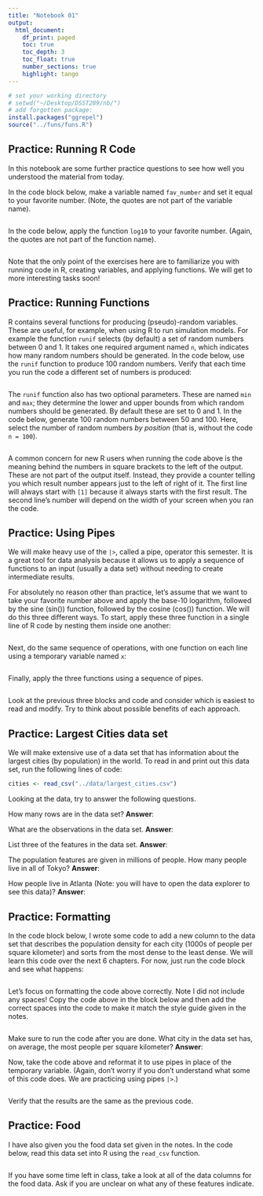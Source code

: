```yaml
---
title: "Notebook 01"
output:
  html_document:
    df_print: paged
    toc: true
    toc_depth: 3
    toc_float: true
    number_sections: true
    highlight: tango
---
```


```r
# set your working directory
# setwd("~/Desktop/DSST289/nb/")
# add forgotten package:
install.packages("ggrepel")
source("../funs/funs.R")
```

## Practice: Running R Code

In this notebook are some further practice questions to see how well you
understood the material from today.

In the code block below, make a variable named `fav_number` and set it
equal to your favorite number. (Note, the quotes are not part of the
variable name).

```r
```

In the code below, apply the function `log10` to your favorite
number. (Again, the quotes are not part of the function name).

```r
```

Note that the only point of the exercises here are to familiarize
you with running code in R, creating variables, and applying functions.
We will get to more interesting tasks soon!

## Practice: Running Functions

R contains several functions for producing (pseudo)-random variables. These are
useful, for example, when using R to run simulation models. For example the
function `runif` selects (by default) a set of random numbers between 0 and 1.
It takes one required argument named `n`, which indicates how many random
numbers should be generated. In the code below, use the `runif` function to
produce 100 random numbers. Verify that each time you run the code a different
set of numbers is produced:

```r
```

The `runif` function also has two optional parameters. These are named `min`
and `max`; they determine the lower and upper bounds from which random numbers
should be generated. By default these are set to 0 and 1. In the code below,
generate 100 random numbers between 50 and 100. Here, select the number of
random numbers *by position* (that is, without the code `n = 100`).

```r
```

A common concern for new R users when running the code above is the meaning
behind the numbers in square brackets to the left of the output. These are not
part of the output itself. Instead, they provide a counter telling you which
result number appears just to the left of right of it. The first line will
always start with `[1]` because it always starts with the first result. The
second line's number will depend on the width of your screen when you ran the
code.

## Practice: Using Pipes

We will make heavy use of the `|>`, called a pipe, operator this semester. It
is a great tool for data analysis because it allows us to apply a sequence of
functions to an input (usually a data set) without needing to create
intermediate results.

For absolutely no reason other than practice, let's assume that we want to take
your favorite number above and apply the base-10 logarithm, followed by the
sine (sin()) function, followed by the cosine (cos()) function. We will do
this three different ways. To start, apply these three function in a single
line of R code by nesting them inside one another:

```r
```

Next, do the same sequence of operations, with one function on each line using
a temporary variable named `x`:

```r
```

Finally, apply the three functions using a sequence of pipes.

```r
```

Look at the previous three blocks and code and consider which is easiest to
read and modify. Try to think about possible benefits of each approach.

## Practice: Largest Cities data set

We will make extensive use of a data set that has information about the largest
cities (by population) in the world. To read in and print out this data set, run
the following lines of code:

```r
cities <- read_csv("../data/largest_cities.csv")
```

Looking at the data, try to answer the following questions.

How many rows are in the data set?
**Answer**:

What are the observations in the data set.
**Answer**:

List three of the features in the data set.
**Answer**:

The population features are given in millions of people. How many
people live in all of Tokyo?
**Answer**:

How people live in Atlanta (Note: you will have to open the data
explorer to see this data)?
**Answer**:

## Practice: Formatting

In the code block below, I wrote some code to add a new column to the data set
that describes the population density for each city (1000s of people per square
kilometer) and sorts from the most dense to the least dense. We will learn
this code over the next 6 chapters. For now, just run the code block and see
what happens:

```r
```

Let's focus on formatting the code above correctly. Note I did not include any
spaces! Copy the code above in the block below and then add the correct spaces
into the code to make it match the style guide given in the notes.

```r
```

Make sure to run the code after you are done. What city in the data set has, on
average, the most people per square kilometer?
**Answer**:

Now, take the code above and reformat it to use pipes in place of the temporary
variable. (Again, don't worry if you don't understand what some of this code does. We are practicing using pipes `|>`.)

```r
```

Verify that the results are the same as the previous code.

## Practice: Food

I have also given you the food data set given in the notes. In the code below,
read this data set into R using the `read_csv` function.

```r
```

If you have some time left in class, take a look at all of the data columns for
the food data. Ask if you are unclear on what any of these features indicate.
